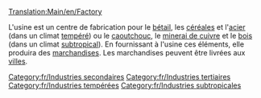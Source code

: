[[Translation:Main/en/Factory]]
{{Template:Industries/Fr
|image=Factory.png
|nom=Usine
|climats=[[Main/en/Climat/Fr#Tempéré|Tempéré]], [[Main/en/Climat/Fr#Subtropical|Subtropical]]
|accepte=[[Main/fr/Bétail|Bétail]], [[Main/fr/Céréales|Céréales]], [[Main/fr/Acier|Acier]] (climat tempéré seulement), [[Main/fr/Caoutchouc|Caoutchouc]], [[Main/fr/Minerai de cuivre|Minerai de cuivre]], [[Main/fr/Bois|Bois]] (climat subtropical uniquement).
|produit=[[Main/fr/Marchandises|Marchandises]]
|notes=Absent des climats [[Main/en/Climat/Fr#Subarctique|Subarctique]] ou [[Main/en/Climat/Fr#Pays des jouets|Pays des jouets]]
}}
[[Category:fr/Industries secondaires]]
[[Category:fr/Industries tertiaires]]
[[Category:fr/Industries tempérées]]
[[Category:fr/Industries subtropicales]]

L'usine est un centre de fabrication pour le [[Main/fr/Bétail|bétail]], les [[Main/fr/Céréales|céréales]] et l'[[Main/fr/Acier|acier]] (dans un climat [[Main/en/Climat/Fr#Tempéré|tempéré]]) ou le [[Main/fr/Caoutchouc|caoutchouc]], le [[Main/fr/Minerai de cuivre|minerai de cuivre]] et le [[Main/fr/Bois|bois]] (dans un climat [[Main/en/Climat/Fr#Subtropical|subtropical]]).
En fournissant à l'usine ces éléments, elle produira des [[Main/fr/Marchandises|marchandises]]. Les marchandises peuvent être livrées aux [[Main/fr/Ville|villes]].